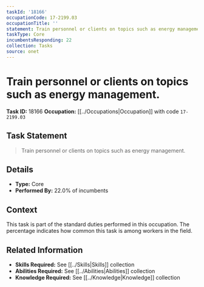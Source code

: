 ```yaml
---
taskId: '18166'
occupationCode: 17-2199.03
occupationTitle: ''
statement: Train personnel or clients on topics such as energy management.
taskType: Core
incumbentsResponding: 22
collection: Tasks
source: onet
---
```

# Train personnel or clients on topics such as energy management.

**Task ID:** 18166
**Occupation:** [[../Occupations|Occupation]] with code `17-2199.03`

## Task Statement

> Train personnel or clients on topics such as energy management.

## Details

- **Type:** Core
- **Performed By:** 22.0% of incumbents

## Context

This task is part of the standard duties performed in this occupation. The percentage indicates how common this task is among workers in the field.

## Related Information

- **Skills Required:** See [[../Skills|Skills]] collection
- **Abilities Required:** See [[../Abilities|Abilities]] collection
- **Knowledge Required:** See [[../Knowledge|Knowledge]] collection
